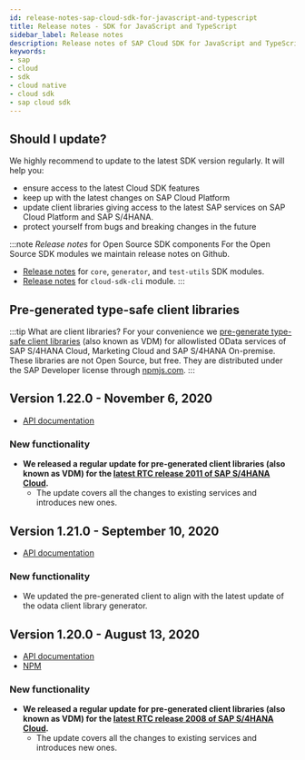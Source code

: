 ```yaml
---
id: release-notes-sap-cloud-sdk-for-javascript-and-typescript
title: Release notes - SDK for JavaScript and TypeScript
sidebar_label: Release notes
description: Release notes of SAP Cloud SDK for JavaScript and TypeScript, stay up to date with the recent features, fixes, dependency updates and recommendedations.
keywords:
- sap
- cloud
- sdk
- cloud native
- cloud sdk
- sap cloud sdk
---
```



<BuildBadge />


## Should I update?
We highly recommend to update to the latest SDK version regularly. It will help you:

- ensure access to the latest Cloud SDK features
- keep up with the latest changes on SAP Cloud Platform
- update client libraries giving access to the latest SAP services on SAP Cloud Platform and SAP S/4HANA.
- protect yourself from bugs and breaking changes in the future

:::note _Release notes_ for Open Source SDK components
For the Open Source SDK modules we maintain release notes on Github.

- [Release notes](https://github.com/SAP/cloud-sdk-js/releases) for `core`, `generator`, and `test-utils` SDK modules.
- [Release notes](https://github.com/SAP/cloud-sdk-cli/releases) for `cloud-sdk-cli` module.
:::


## Pre-generated type-safe client libraries

:::tip What are client libraries?
For your convenience we [pre-generate type-safe client libraries](https://www.npmjs.com/search?q=%40sap%2Fcloud-sdk-vdm-*) (also known as VDM) for allowlisted OData services of SAP S/4HANA Cloud, Marketing Cloud and SAP S/4HANA On-premise. These libraries are not Open Source, but free. They are distributed under the SAP Developer license through [npmjs.com](https://www.npmjs.com/search?q=%40sap%2Fcloud-sdk-vdm-*).
:::

## Version 1.22.0 - November 6, 2020

- [API documentation](https://help.sap.com/doc/2d72cf72c3b946b0ab2b210d8d2d74da/1.0/en-US/index.html)

### New functionality

- **We released a regular update for pre-generated client libraries (also known as VDM) for the [latest RTC release 2011 of SAP S/4HANA Cloud](https://blogs.sap.com/2020/10/28/sap-s-4hana-cloud-2011-release/).**
  - The update covers all the changes to existing services and introduces new ones.
  
## Version 1.21.0 - September 10, 2020

- [API documentation](https://help.sap.com/doc/a87270cbfc6140abaa7968558ab10b84/1.0/en-US/index.html)

### New functionality

- We updated the pre-generated client to align with the latest update of the odata client library generator.


## Version 1.20.0 - August 13, 2020

- [API documentation](https://help.sap.com/doc/c0ae2e82b25e4b77855f00ec098ddf8f/1.0/en-US/index.html)
- [NPM](https://www.npmjs.com/search?q=%40sap%2Fcloud-sdk-vdm-*)

### New functionality

- **We released a regular update for pre-generated client libraries (also known as VDM) for the [latest RTC release 2008 of SAP S/4HANA Cloud](https://blogs.sap.com/2020/07/29/sap-s-4hana-cloud-2008-release/).**
  - The update covers all the changes to existing services and introduces new ones.

